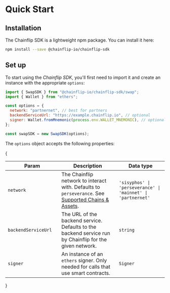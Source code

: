 # Quick Start

## Installation

The Chainflip SDK is a lightweight npm package. You can install it here:

```bash copy
npm install --save @chainflip-io/chainflip-sdk
```

## Set up

To start using the _Chainflip SDK_, you'll first need to import it and create an instance with the appropriate `options`:

```javascript
import { SwapSDK } from "@chainflip-io/chainflip-sdk/swap";
import { Wallet } from "ethers";

const options = {
  network: "partnernet", // best for partners
  backendServiceUrl: "https://example.chainflip.io", // optional
  signer: Wallet.fromMnemonic(process.env.WALLET_MNEMONIC), // optional
};

const swapSDK = new SwapSDK(options);
```

The `options` object accepts the following properties:

{<table>

  <thead>
    <tr>
      <th width="223">Param</th><th width="476">Description</th><th width="244.33333333333331">Data type</th>
    </tr>
  </thead>
  <tbody>
    <tr>
      <td><code>network</code></td>
      <td>The Chainflip network to interact with. Defaults to <code>perseverance</code>. See <a href="../supported-chains-and-assets#chainflip-networks">Supported Chains & Assets</a>.</td>
      <td><code>'sisyphos' | 'perseverance' | 'mainnet' |</code><br /><code>'partnernet'</code></td>
    </tr>
    <tr>
      <td><code>backendServiceUrl</code></td>
      <td>The URL of the backend service. Defaults to the backend service run by Chainflip for the given network.</td>
      <td><code>string</code></td>
    </tr>
    <tr>
      <td><code>signer</code></td>
      <td>An instance of an <code>ethers</code> signer. Only needed for calls that use smart contracts.</td>
      <td><code>Signer</code></td>
    </tr>
  </tbody>
  </table>
  }
